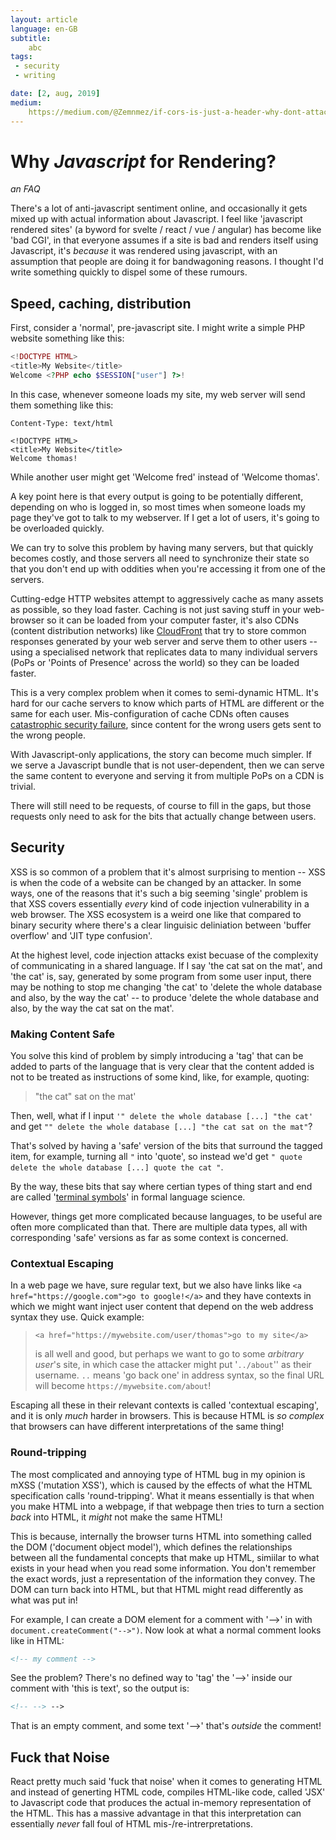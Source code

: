 ---
layout: article
language: en-GB
subtitle:
    abc
tags:
 - security
 - writing

date: [2, aug, 2019]
medium:
    https://medium.com/@Zemnmez/if-cors-is-just-a-header-why-dont-attackers-just-ignore-it-63e57c323cef
---
# Why *Javascript* for Rendering?
*an FAQ*

There's a lot of anti-javascript sentiment online, and occasionally it gets mixed up with actual information about Javascript. I feel like 'javascript rendered sites' (a byword for svelte / react / vue / angular) has become like 'bad CGI', in that everyone assumes if a site is bad and renders itself using Javascript, it's *because* it was rendered using javascript, with an assumption that people are doing it for bandwagoning reasons. I thought I'd write something quickly to dispel some of these rumours.

## Speed, caching, distribution

First, consider a 'normal', pre-javascript site. I might write a simple PHP website something like this:

```PHP filename=index.php
<!DOCTYPE HTML>
<title>My Website</title>
Welcome <?PHP echo $SESSION["user"] ?>!
```

In this case, whenever someone loads my site, my web server will send them something like this:

```HTTP
Content-Type: text/html

<!DOCTYPE HTML>
<title>My Website</title>
Welcome thomas!
```

While another user might get 'Welcome fred' instead of 'Welcome thomas'.

A key point here is that every output is going to be potentially different, depending on who is logged in, so most times when someone loads my page they've got to talk to my webserver. If I get a lot of users, it's going to be overloaded quickly.

We can try to solve this problem by having many servers, but that quickly becomes costly, and those servers all need to synchronize their state so that you don't end up with oddities when you're accessing it from one of the servers.

Cutting-edge HTTP websites attempt to aggressively cache as many assets as possible, so they load faster. Caching is not just saving stuff in your web-browser so it can be loaded from your computer faster, it's also CDNs (content distribution networks) like [CloudFront] that try to store common responses generated by your web server and serve them to other users -- using a specialised network that replicates data to many individual servers (PoPs or 'Points of Presence' across the world) so they can be loaded faster.

[CloudFront]: https://en.wikipedia.org/wiki/Amazon_CloudFront

This is a very complex problem when it comes to semi-dynamic HTML. It's hard for our cache servers to know which parts of HTML are different or the same for each user. Mis-configuration of cache CDNs often causes [catastrophic security failure][steam session fuckup], since content for the wrong users gets sent to the wrong people.

[steam session fuckup]: https://www.theregister.com/2015/12/30/steam_security_blip_explained/

With Javascript-only applications, the story can become much simpler. If we serve a Javascript bundle that is not user-dependent, then we can serve the same content to everyone and serving it from multiple PoPs on a CDN is trivial.

There will still need to be requests, of course to fill in the gaps, but those requests only need to ask for the bits that actually change between users.

## Security

XSS is so common of a problem that it's almost surprising to mention -- XSS is when the code of a website can be changed by an attacker. In some ways, one of the reasons that it's such a big seeming 'single' problem is that XSS covers essentially *every* kind of code injection vulnerability in a web browser. The XSS ecosystem is a weird one like that compared to binary security where there's a clear linguisic deliniation between 'buffer overflow' and 'JIT type confusion'.

At the highest level, code injection attacks exist becuase of the complexity of communicating in a shared language. If I say 'the cat sat on the mat', and 'the cat' is, say, generated by some program from some user input, there may be nothing to stop me changing 'the cat' to 'delete the whole database and also, by the way the cat' -- to produce 'delete the whole database and also, by the way the cat sat on the mat'.


### Making Content Safe

You solve this kind of problem by simply introducing a 'tag' that can be added to parts of the language that is very clear that the content added is not to be treated as instructions of some kind, like, for example, quoting:

> "the cat" sat on the mat'

Then, well, what if I input `'" delete the whole database [...] "the cat'` and get `"" delete the whole database [...] "the cat sat on the mat"`?

That's solved by having a 'safe' version of the bits that surround the tagged item, for example, turning all `"` into 'quote', so instead we'd get `" quote delete the whole database [...] quote the cat "`.

By the way, these bits that say where certian types of thing start and end are called '[terminal symbols]' in formal language science.

[terminal symbols]: https://en.wikipedia.org/wiki/Terminal_and_nonterminal_symbols#Terminal_symbols

However, things get more complicated because languages, to be useful are often more complicated than that. There are multiple data types, all with corresponding 'safe' versions as far as some context is concerned.

### Contextual Escaping

In a web page we have, sure regular text, but we also have links like `<a href="https://google.com">go to google!</a>` and they have contexts in which we might want inject user content that depend on the web address syntax they use. Quick example:

> `<a href="https://mywebsite.com/user/thomas">go to my site</a>`
>
> is all well and good, but perhaps we want to go to some *arbitrary user*'s site, in which case the attacker might put '`../about`'' as their username. `..` means 'go back one' in address syntax, so the final URL will become `https://mywebsite.com/about`!

Escaping all these in their relevant contexts is called 'contextual escaping', and it is only *much* harder in browsers. This is because HTML is *so complex* that browsers can have different interpretations of the same thing!

### Round-tripping

The most complicated and annoying type of HTML bug in my opinion is mXSS ('mutation XSS'), which is caused by the effects of what the HTML specification calls 'round-tripping'. What it means essentially is that when you make HTML into a webpage, if that webpage then tries to turn a section *back* into HTML, it *might* not make the same HTML!

This is because, internally the browser turns HTML into something called the DOM ('document object model'), which defines the relationships between all the fundamental concepts that make up HTML, simiilar to what exists in your head when you read some information. You don't remember the exact words, just a representation of the information they convey. The DOM can turn back into HTML, but that HTML might read differently as what was put in!

For example, I can create a DOM element for a comment with '-->' in with `document.createComment("-->")`. Now look at what a normal comment looks like in HTML:

```HTML
<!-- my comment -->
```

See the problem? There's no defined way to 'tag' the '-->' inside our comment with 'this is text', so the output is:

```HTML
<!-- --> -->
```

That is an empty comment, and some text '-->' that's *outside* the comment!

## Fuck that Noise

React pretty much said 'fuck that noise' when it comes to generating HTML and instead of generting HTML code, compiles HTML-like code, called 'JSX' to Javascript code that produces the actual in-memory representation of the HTML. This has a massive advantage in that this interpretation can essentially *never* fall foul of HTML mis-/re-intrerpretations.







